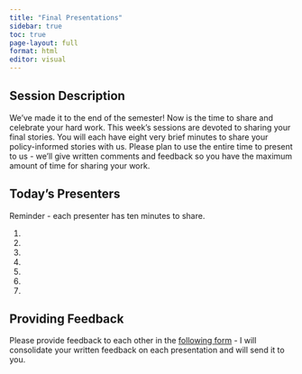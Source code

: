 ```yaml
---
title: "Final Presentations"
sidebar: true
toc: true
page-layout: full
format: html
editor: visual
---
```


## Session Description

We've made it to the end of the semester! Now is the time to share and celebrate your hard work. This week's sessions are devoted to sharing your final stories. You will each have eight very brief minutes to share your policy-informed stories with us. Please plan to use the entire time to present to us - we'll give written comments and feedback so you have the maximum amount of time for sharing your work.

## Today's Presenters

Reminder - each presenter has ten minutes to share.

1.  
2.  
3.  
4.  
5.  
6.  
7.  

## Providing Feedback

Please provide feedback to each other in the [following form](https://forms.gle/KUcP3Ek23b4uymQh6) - I will consolidate your written feedback on each presentation and will send it to you.